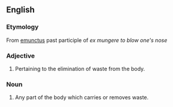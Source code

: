 ==English==

===Etymology===
From {{L.}} [[emunctus]] past participle of ''ex mungere'' ''to blow one's nose''

===Adjective===
{{en-adj}}

# Pertaining to the elimination of waste from the body.
#:''{{{2|A mixture of poor diet and poor hygiene caused him inflammation of the emunctory aperture.}}}''

===Noun===
{{en-noun|emunctories}}

# Any part of the body which carries or removes waste.